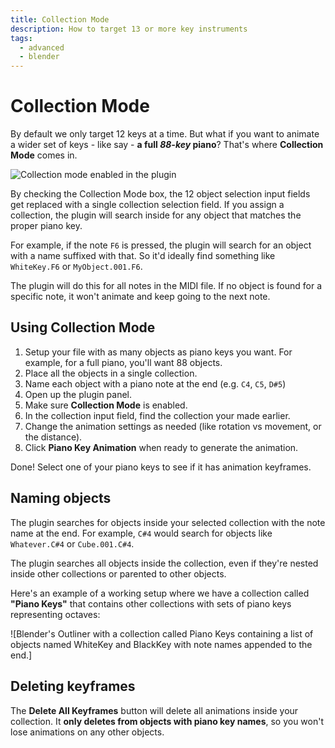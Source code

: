 ```yaml
---
title: Collection Mode
description: How to target 13 or more key instruments
tags:
  - advanced
  - blender
---
```


# Collection Mode

By default we only target 12 keys at a time. But what if you want to animate a wider set of keys - like say - **a full _88-key_ piano**? That's where **Collection Mode** comes in.

![Collection mode enabled in the plugin](./assets/collection-mode.png)

By checking the Collection Mode box, the 12 object selection input fields get replaced with a single collection selection field. If you assign a collection, the plugin will search inside for any object that matches the proper piano key.

For example, if the note `F6` is pressed, the plugin will search for an object with a name suffixed with that. So it'd ideally find something like `WhiteKey.F6` or `MyObject.001.F6`.

The plugin will do this for all notes in the MIDI file. If no object is found for a specific note, it won't animate and keep going to the next note.

## Using Collection Mode

1. Setup your file with as many objects as piano keys you want. For example, for a full piano, you'll want 88 objects.
1. Place all the objects in a single collection.
1. Name each object with a piano note at the end (e.g. `C4`, `C5`, `D#5`)
1. Open up the plugin panel.
1. Make sure **Collection Mode** is enabled.
1. In the collection input field, find the collection your made earlier.
1. Change the animation settings as needed (like rotation vs movement, or the distance).
1. Click **Piano Key Animation** when ready to generate the animation.

Done! Select one of your piano keys to see if it has animation keyframes.

## Naming objects

The plugin searches for objects inside your selected collection with the note name at the end. For example, `C#4` would search for objects like `Whatever.C#4` or `Cube.001.C#4`.

The plugin searches all objects inside the collection, even if they're nested inside other collections or parented to other objects.

Here's an example of a working setup where we have a collection called **"Piano Keys"** that contains other collections with sets of piano keys representing octaves:

![Blender's Outliner with a collection called Piano Keys containing a list of objects named WhiteKey and BlackKey with note names appended to the end.]

## Deleting keyframes

The **Delete All Keyframes** button will delete all animations inside your collection. It **only deletes from objects with piano key names**, so you won't lose animations on any other objects.
